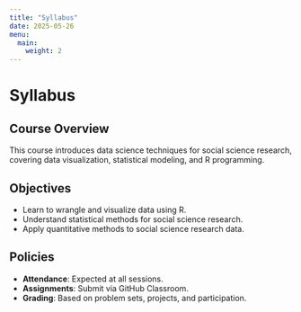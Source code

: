 ---
title: "Syllabus"
date: 2025-05-26
menu:
  main:
    weight: 2
---

# Syllabus

## Course Overview
This course introduces data science techniques for social science research, covering data visualization, statistical modeling, and R programming.

## Objectives
- Learn to wrangle and visualize data using R.
- Understand statistical methods for social science research.
- Apply quantitative methods to social science research data.

## Policies
- **Attendance**: Expected at all sessions.
- **Assignments**: Submit via GitHub Classroom.
- **Grading**: Based on problem sets, projects, and participation.
